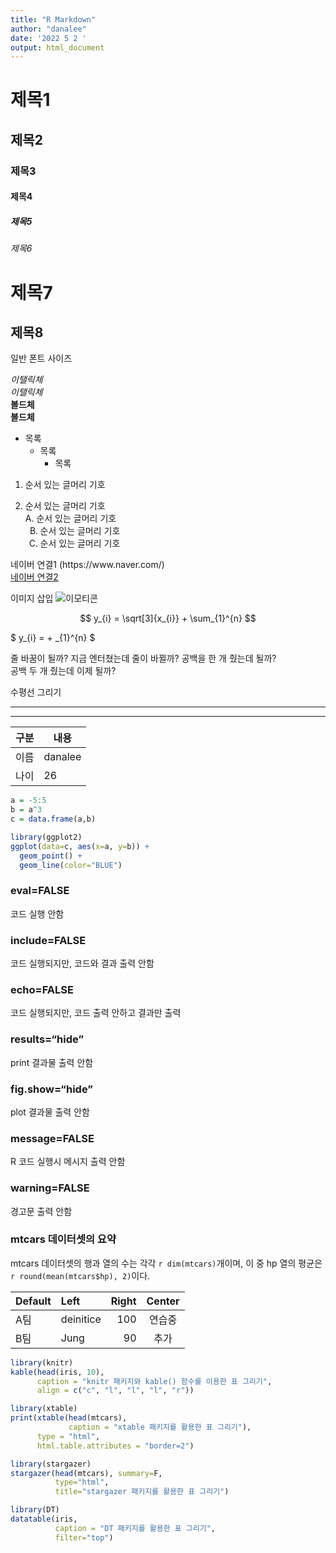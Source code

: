 ```yaml
---
title: "R Markdown"
author: "danalee"
date: '2022 5 2 '
output: html_document
---
```


# 제목1
## 제목2
### 제목3
#### 제목4
##### 제목5
###### 제목6

제목7
=====
제목8
-----

일반 폰트 사이즈

*이탤릭체*  
_이탤릭체_  
**볼드체**  
__볼드체__  

* 목록
  + 목록
    - 목록

1. 순서 있는 글머리 기호
2) 순서 있는 글머리 기호  
    A. 순서 있는 글머리 기호
    B) 순서 있는 글머리 기호
    C) 순서 있는 글머리 기호

네이버 연결1 (https://www.naver.com/)  
[네이버 연결2](https://www.naver.com/)

이미지 삽입
![이모티콘](https://abs.twimg.com/emoji/v2/svg/1f914.svg)

<!-- 수식 입력 -->
$$
y_{i} = \sqrt[3]{x_{i}} + \sum_{1}^{n}
$$

$ y_{i} = \sqrt[3]{x_{i}} + \sum_{1}^{n} $


줄 바꿈이 될까?
지금 엔터쳤는데 줄이 바뀔까? 
공백을 한 개 줬는데 될까?  
공백 두 개 줬는데 이제 될까?


수평선 그리기  

******

_______


<!-- 표 그리기 -->
구분|내용
-|-
이름|danalee
나이|26

```r
a = -5:5
b = a^3
c = data.frame(a,b)

library(ggplot2)
ggplot(data=c, aes(x=a, y=b)) +
  geom_point() +
  geom_line(color="BLUE")
```


### eval=FALSE
코드 실행 안함

### include=FALSE
코드 실행되지만, 코드와 결과 출력 안함

### echo=FALSE
코드 실행되지만, 코드 출력 안하고 결과만 출력

### results="hide"
print 결과물 출력 안함

### fig.show="hide"
plot 결과물 출력 안함

### message=FALSE
R 코드 실행시 메시지 출력 안함

### warning=FALSE
경고문 출력 안함


### mtcars 데이터셋의 요약

mtcars 데이터셋의 행과 열의 수는 각각 `r dim(mtcars)`개이며, 이 중 hp 열의 평균은 `r round(mean(mtcars$hp), 2)`이다.


|Default|Left|Right|Center|
|--|:-|---:|:----:|
|A팀|deinitice|100|연습중|
|B팀|Jung|90|추가|


``` r
library(knitr)
kable(head(iris, 10),
      caption = "knitr 패키지와 kable() 함수를 이용한 표 그리기",
      align = c("c", "l", "l", "l", "r"))
```


``` r
library(xtable)
print(xtable(head(mtcars), 
             caption = "xtable 패키지를 활용한 표 그리기"),
      type = "html",
      html.table.attributes = "border=2")
```


``` r
library(stargazer)
stargazer(head(mtcars), summary=F,
          type="html",
          title="stargazer 패키지를 활용한 표 그리기")
```


``` r
library(DT)
datatable(iris,
          caption = "DT 패키지를 활용한 표 그리기",
          filter="top")
```